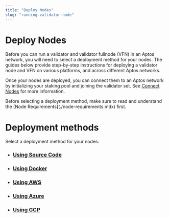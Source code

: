 ```yaml
---
title: "Deploy Nodes"
slug: "running-validator-node"
---
```



# Deploy Nodes

Before you can run a validator and validator fullnode (VFN) in an Aptos network, you will need to select a deployment
method for your nodes. The guides below provide step-by-step instructions for deploying a validator node and VFN
on various platforms, and across different Aptos networks.

Once your nodes are deployed, you can connect them to an Aptos network by initializing your staking pool and joining
the validator set. See [Connect Nodes](./connect-nodes.mdx) for more information.

<Callout type="warning">
Before selecting a deployment method, make sure to read and understand the [Node Requirements](./node-requirements.mdx) first.
</Callout>

# Deployment methods

Select a deployment method for your nodes:

- ### [Using Source Code](./deploy-nodes/using-source-code.mdx)
- ### [Using Docker](./deploy-nodes/using-docker.mdx)
- ### [Using AWS](./deploy-nodes/using-aws.mdx)
- ### [Using Azure](./deploy-nodes/using-azure.mdx)
- ### [Using GCP](./deploy-nodes/using-gcp.mdx)
